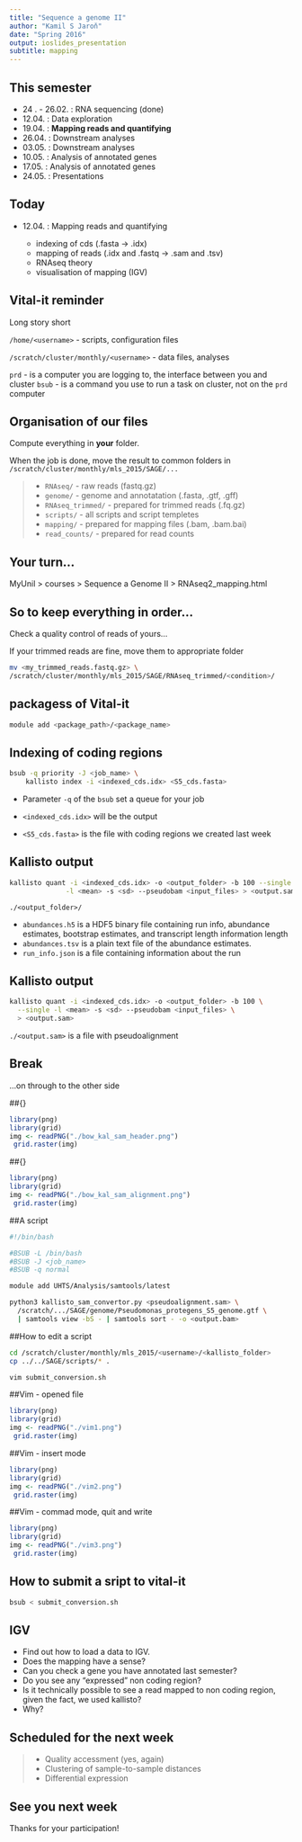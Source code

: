 ```yaml
---
title: "Sequence a genome II"
author: "Kamil S Jaroň"
date: "Spring 2016"
output: ioslides_presentation
subtitle: mapping
---
```


## This semester

- 24 . - 26.02.  : RNA sequencing (done)
- 12.04. : Data exploration
- 19.04. : **Mapping reads and quantifying**
- 26.04. : Downstream analyses
- 03.05. : Downstream analyses
- 10.05. : Analysis of annotated genes
- 17.05. : Analysis of annotated genes
- 24.05. : Presentations

## Today

- 12.04. : Mapping reads and quantifying

    - indexing of cds (.fasta -> .idx)
    - mapping of reads (.idx and .fastq -> .sam and .tsv)
    - RNAseq theory
    - visualisation of mapping (IGV)

## Vital-it reminder

Long story short

`/home/<username>` - scripts, configuration files

`/scratch/cluster/monthly/<username>` - data files, analyses

`prd` - is a computer you are logging to, the interface between you and cluster
`bsub` - is a command you use to run a task on cluster, not on the `prd` computer

## Organisation of our files

Compute everything in **your** folder. 

When the job is done, move the result to common folders in `/scratch/cluster/monthly/mls_2015/SAGE/...`

>- `RNAseq/` - raw reads (fastq.gz)
>- `genome/` - genome and annotatation (.fasta, .gtf, .gff)
>- `RNAseq_trimmed/` - prepared for trimmed reads (.fq.gz)
>- `scripts/` - all scripts and script templetes
>- `mapping/` - prepared for mapping files (.bam, .bam.bai)
>- `read_counts/` - prepared for read counts

## Your turn...

MyUnil > courses > Sequence a Genome II > RNAseq2_mapping.html

## So to keep everything in order...

Check a quality control of reads of yours...

If your trimmed reads are fine, move them to appropriate folder

```bash
mv <my_trimmed_reads.fastq.gz> \
/scratch/cluster/monthly/mls_2015/SAGE/RNAseq_trimmed/<condition>/
```

## packagess of Vital-it

```bash
module add <package_path>/<package_name>
```

## Indexing of coding regions

```bash
bsub -q priority -J <job_name> \
    kallisto index -i <indexed_cds.idx> <S5_cds.fasta>
```

- Parameter `-q` of the `bsub` set a queue for your job

- `<indexed_cds.idx>` will be the output
- `<S5_cds.fasta>` is the file with coding regions we created last week

## Kallisto output

```bash
kallisto quant -i <indexed_cds.idx> -o <output_folder> -b 100 --single \
              -l <mean> -s <sd> --pseudobam <input_files> > <output.sam>
```

`./<output_folder>/`

 - `abundances.h5` is a HDF5 binary file containing run info, abundance estimates, bootstrap estimates, and transcript length information length
 - `abundances.tsv` is a plain text file of the abundance estimates.
 - `run_info.json` is a file containing information about the run

## Kallisto output

```bash
kallisto quant -i <indexed_cds.idx> -o <output_folder> -b 100 \
  --single -l <mean> -s <sd> --pseudobam <input_files> \
  > <output.sam>
```

`./<output.sam>` is a file with pseudoalignment

## Break

...on through to the other side

##{}

```r
library(png)
library(grid)
img <- readPNG("./bow_kal_sam_header.png")
 grid.raster(img)
```

##{}

```r
library(png)
library(grid)
img <- readPNG("./bow_kal_sam_alignment.png")
 grid.raster(img)
```

##A script

```bash
#!/bin/bash

#BSUB -L /bin/bash
#BSUB -J <job_name>
#BSUB -q normal

module add UHTS/Analysis/samtools/latest

python3 kallisto_sam_convertor.py <pseudoalignment.sam> \
  /scratch/.../SAGE/genome/Pseudomonas_protegens_S5_genome.gtf \
  | samtools view -bS - | samtools sort - -o <output.bam>
```

##How to edit a script

```bash
cd /scratch/cluster/monthly/mls_2015/<username>/<kallisto_folder>
cp ../../SAGE/scripts/* .
```

```bash
vim submit_conversion.sh
```

##Vim - opened file

```r
library(png)
library(grid)
img <- readPNG("./vim1.png")
 grid.raster(img)
```

##Vim - insert mode

```r
library(png)
library(grid)
img <- readPNG("./vim2.png")
 grid.raster(img)
```

##Vim - commad mode, quit and write

```r
library(png)
library(grid)
img <- readPNG("./vim3.png")
 grid.raster(img)
```

## How to submit a sript to vital-it

```bash
bsub < submit_conversion.sh
```

## IGV

- Find out how to load a data to IGV.
- Does the mapping have a sense?
- Can you check a gene you have annotated last semester?
- Do you see any "expressed" non coding region?
- Is it technically possible to see a read mapped to non coding region, given the fact, we used kallisto?
- Why?

## Scheduled for the next week

  >- Quality accessment (yes, again)
  >- Clustering of sample-to-sample distances
  >- Differential expression
  
## See you next week

Thanks for your participation!